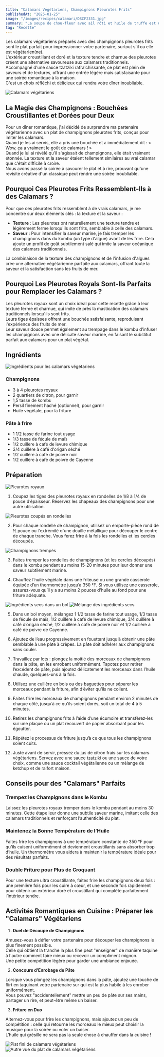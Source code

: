 ```yaml
---
title: "Calamars Végétariens, Champignons Pleurotes Frits"
publishedAt: "2025-01-25"
image: "/images/recipes/calamari/DSCF2331.jpg"
summary: "La soupe de chou-fleur avec ail rôti et huile de truffe est un plat parfait pour un dîner romantique, à la fois élégant et réconfortant."
tag: "Recette"
---
```


Les calamars végétariens préparés avec des champignons pleurotes frits sont le plat parfait pour impressionner votre partenaire, surtout s'il ou elle est végétarien(ne).  
L'extérieur croustillant et doré et la texture tendre et charnue des pleurotes créent une alternative savoureuse aux calamars traditionnels.  
Accompagné d'une sauce tzatziki rafraîchissante, ce plat est plein de saveurs et de textures, offrant une entrée légère mais satisfaisante pour une soirée romantique à la maison.  
C'est un choix réfléchi et délicieux qui rendra votre dîner inoubliable.

![Calamars végétariens](/images/recipes/calamari/DSCF2345.jpg)

## La Magie des Champignons : Bouchées Croustillantes et Dorées pour Deux

Pour un dîner romantique, j'ai décidé de surprendre ma partenaire végétarienne avec un plat de champignons pleurotes frits, conçus pour imiter les calamars.  
Quand je les ai servis, elle a pris une bouchée et a immédiatement dit : « Wow, ça a vraiment le goût de calamars ! »  
Quand je lui ai révélé qu'il s'agissait de champignons, elle était vraiment étonnée. La texture et la saveur étaient tellement similaires au vrai calamar que c'était difficile à croire.  
Nous avons passé la soirée à savourer le plat et à rire, prouvant qu'une revisite créative d'un classique peut rendre une soirée inoubliable.

## Pourquoi Ces Pleurotes Frits Ressemblent-Ils à des Calamars ?

Pour que ces pleurotes frits ressemblent à de vrais calamars, je me concentre sur deux éléments clés : la texture et la saveur :

- **Texture** : Les pleurotes ont naturellement une texture tendre et légèrement ferme lorsqu'ils sont frits, semblable à celle des calamars.
- **Saveur** : Pour intensifier la saveur marine, je fais tremper les champignons dans du kombu (un type d'algue) avant de les frire. Cela ajoute un profil de goût subtilement salé qui imite la saveur océanique des calamars traditionnels.

La combinaison de la texture des champignons et de l'infusion d'algues crée une alternative végétarienne parfaite aux calamars, offrant toute la saveur et la satisfaction sans les fruits de mer.

## Pourquoi Les Pleurotes Royals Sont-Ils Parfaits pour Remplacer les Calamars ?

Les pleurotes royaux sont un choix idéal pour cette recette grâce à leur texture ferme et charnue, qui imite de près la mastication des calamars traditionnels lorsqu'ils sont frits.  
Leurs tiges épaisses offrent une bouchée satisfaisante, reproduisant l'expérience des fruits de mer.  
Leur saveur douce permet également au trempage dans le kombu d'infuser les champignons avec une délicate saveur marine, en faisant le substitut parfait aux calamars pour un plat végétal.

## Ingrédients

![Ingrédients pour les calamars végétariens](https://drive.google.com/uc?export=view&id=1QS_UE1LXulE0-7vWTkBuuKNCGwY6aGFD)

### Champignons

- 3 à 4 pleurotes royaux
- 2 quartiers de citron, pour garnir
- 1,5 tasse de kombu
- Persil finement haché (optionnel), pour garnir
- Huile végétale, pour la friture

### Pâte à frire

- 1 1/2 tasse de farine tout usage
- 1/3 tasse de fécule de maïs
- 1/2 cuillère à café de levure chimique
- 3/4 cuillère à café d'origan séché
- 1/2 cuillère à café de poivre noir
- 1/2 cuillère à café de poivre de Cayenne

## Préparation

![Pleurotes royaux](/images/recipes/calamari/DSCF2886.jpg)

1. Coupez les tiges des pleurotes royaux en rondelles de 1/8 à 1/4 de pouce d’épaisseur. Réservez les chapeaux des champignons pour une autre utilisation.

![Pleurotes coupés en rondelles](/images/recipes/calamari/DSCF2297.jpg)

2. Pour chaque rondelle de champignon, utilisez un emporte-pièce rond de ½ pouce ou l'extrémité d'une douille métallique pour découper le centre de chaque tranche. Vous ferez frire à la fois les rondelles et les cercles découpés.

![Champignons trempés](/images/recipes/calamari/DSCF2301.jpg)

3. Faites tremper les rondelles de champignons (et les cercles découpés) dans le kombu pendant au moins 15-20 minutes pour leur donner une saveur subtilement marine.

4. Chauffez l’huile végétale dans une friteuse ou une grande casserole équipée d’un thermomètre jusqu’à 350 °F. Si vous utilisez une casserole, assurez-vous qu’il y a au moins 2 pouces d’huile au fond pour une friture adéquate.

![Ingrédients secs dans un bol](/images/recipes/calamari/DSCF2269.jpg)
![Mélange des ingrédients secs](/images/recipes/calamari/DSCF2279.jpg)

5. Dans un bol moyen, mélangez 1 1/2 tasse de farine tout usage, 1/3 tasse de fécule de maïs, 1/2 cuillère à café de levure chimique, 3/4 cuillère à café d’origan séché, 1/2 cuillère à café de poivre noir et 1/2 cuillère à café de poivre de Cayenne.

6. Ajoutez de l’eau progressivement en fouettant jusqu’à obtenir une pâte semblable à une pâte à crêpes. La pâte doit adhérer aux champignons sans couler.

7. Travaillez par lots : plongez la moitié des morceaux de champignons dans la pâte, en les enrobant uniformément. Tapotez pour retirer l’excédent de pâte, puis ajoutez délicatement les morceaux dans l’huile chaude, quelques-uns à la fois.

8. Utilisez une cuillère en bois ou des baguettes pour séparer les morceaux pendant la friture, afin d’éviter qu’ils ne collent.

9. Faites frire les morceaux de champignons pendant environ 2 minutes de chaque côté, jusqu’à ce qu’ils soient dorés, soit un total de 4 à 5 minutes.

10. Retirez les champignons frits à l’aide d’une écumoire et transférez-les sur une plaque ou un plat recouvert de papier absorbant pour les égoutter.

11. Répétez le processus de friture jusqu’à ce que tous les champignons soient cuits.

12. Juste avant de servir, pressez du jus de citron frais sur les calamars végétariens. Servez avec une sauce tzatziki ou une sauce de votre choix, comme une sauce cocktail végétalienne ou un mélange de ketchup et de raifort maison.

## Conseils pour des "Calamars" Parfaits

### Trempez les Champignons dans le Kombu

Laissez les pleurotes royaux tremper dans le kombu pendant au moins 30 minutes. Cette étape leur donne une subtile saveur marine, imitant celle des calamars traditionnels et renforçant l’authenticité du plat.

### Maintenez la Bonne Température de l’Huile

Faites frire les champignons à une température constante de 350 °F pour qu’ils cuisent uniformément et deviennent croustillants sans absorber trop d’huile. Un thermomètre vous aidera à maintenir la température idéale pour des résultats parfaits.

### Double Friture pour Plus de Croquant

Pour une texture ultra croustillante, faites frire les champignons deux fois : une première fois pour les cuire à cœur, et une seconde fois rapidement pour obtenir un extérieur doré et croustillant qui complète parfaitement l’intérieur tendre.

## Activités Romantiques en Cuisine : Préparer les "Calamars" Végétariens

1. **Duel de Découpe de Champignons**

Amusez-vous à défier votre partenaire pour découper les champignons le plus finement possible.  
Celle qui obtient la tranche la plus fine peut "enseigner" de manière taquine à l'autre comment faire mieux ou recevoir un compliment mignon.  
Une petite compétition légère pour garder une ambiance enjouée.

2. **Concours d’Enrobage de Pâte**

Lorsque vous plongez les champignons dans la pâte, ajoutez une touche de flirt en taquinant votre partenaire sur qui est la plus habile à les enrober uniformément.  
Vous pouvez "accidentellement" mettre un peu de pâte sur ses mains, partager un rire, et peut-être même un baiser.

3. **Friture en Duo**

Alternez-vous pour frire les champignons, mais ajoutez un peu de compétition : celle qui retourne les morceaux le mieux peut choisir la musique pour la soirée ou voler un baiser.  
L’huile qui grésille ne sera pas la seule chose à chauffer dans la cuisine !

![Plat fini de calamars végétariens](/images/recipes/calamari/DSCF2331.jpg)
![Autre vue du plat de calamars végétariens](/images/recipes/calamari/DSCF2346.jpg)
